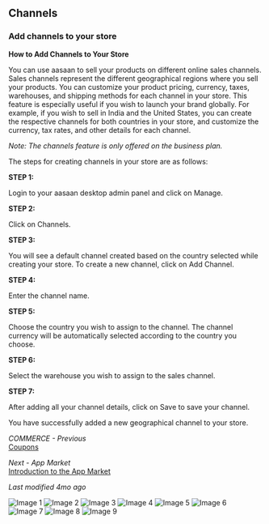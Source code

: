 ## Channels

### Add channels to your store

**How to Add Channels to Your Store**

You can use aasaan to sell your products on different online sales channels. Sales channels represent the different geographical regions where you sell your products. You can customize your product pricing, currency, taxes, warehouses, and shipping methods for each channel in your store. This feature is especially useful if you wish to launch your brand globally. For example, if you wish to sell in India and the United States, you can create the respective channels for both countries in your store, and customize the currency, tax rates, and other details for each channel.

*Note: The channels feature is only offered on the business plan.*

The steps for creating channels in your store are as follows:

**STEP 1:**

Login to your aasaan desktop admin panel and click on Manage.

**STEP 2:**

Click on Channels.

**STEP 3:**

You will see a default channel created based on the country selected while creating your store. To create a new channel, click on Add Channel.

**STEP 4:**

Enter the channel name.

**STEP 5:**

Choose the country you wish to assign to the channel. The channel currency will be automatically selected according to the country you choose.

**STEP 6:**

Select the warehouse you wish to assign to the sales channel.

**STEP 7:**

After adding all your channel details, click on Save to save your channel.

You have successfully added a new geographical channel to your store.

*COMMERCE - Previous*  
[Coupons](#)

*Next - App Market*  
[Introduction to the App Market](#)

*Last modified 4mo ago*

![Image 1](https://cdn.aasaan.app/docs/channels/channels_1.png)
![Image 2](https://cdn.aasaan.app/docs/channels/channels_2.png)
![Image 3](https://cdn.aasaan.app/docs/channels/channels_3.png)
![Image 4](https://cdn.aasaan.app/docs/channels/channels_4.png)
![Image 5](https://cdn.aasaan.app/docs/channels/channels_5.png)
![Image 6](https://cdn.aasaan.app/docs/channels/channels_6.png)
![Image 7](https://cdn.aasaan.app/docs/channels/channels_7.png)
![Image 8](https://cdn.aasaan.app/docs/channels/channels_8.png)
![Image 9](https://cdn.aasaan.app/docs/channels/channels_9.png)
